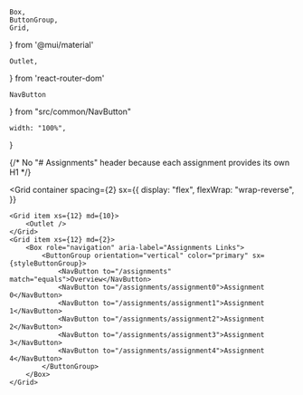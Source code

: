     Box,
    ButtonGroup,
    Grid,
} from '@mui/material'

    Outlet,
} from 'react-router-dom'

    NavButton
} from "src/common/NavButton"

    width: "100%",
}

{/*
No "# Assignments" header because each assignment provides its own H1
*/}

<Grid
    container
    spacing={2}
    sx={{
        display: "flex",
        flexWrap: "wrap-reverse",
    }}
>
    <Grid item xs={12} md={10}>
        <Outlet />
    </Grid>
    <Grid item xs={12} md={2}>
        <Box role="navigation" aria-label="Assignments Links">
            <ButtonGroup orientation="vertical" color="primary" sx={styleButtonGroup}>
                <NavButton to="/assignments" match="equals">Overview</NavButton>
                <NavButton to="/assignments/assignment0">Assignment 0</NavButton>
                <NavButton to="/assignments/assignment1">Assignment 1</NavButton>
                <NavButton to="/assignments/assignment2">Assignment 2</NavButton>
                <NavButton to="/assignments/assignment3">Assignment 3</NavButton>
                <NavButton to="/assignments/assignment4">Assignment 4</NavButton>
            </ButtonGroup>
        </Box>
    </Grid>
</Grid>
